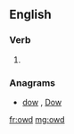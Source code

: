 ==English==

===Verb===
{{head|en|verb form}}

# {{label|en|archaic}} {{en-past of|owe}}

===Anagrams===
* [[dow#English|dow]] , [[Dow#English|Dow]]

[[fr:owd]]
[[mg:owd]]